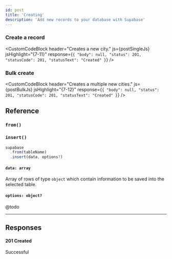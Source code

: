 ```yaml
---
id: post
title: 'Creating'
description: 'Add new records to your database with Supabase'
---
```





<DummyData />


### Create a record

<CustomCodeBlock
  header="Creates a new city."
  js={postSingleJs}
  jsHighlight="{7-11}"
  response={`{
  "body": null,
  "status": 201,
  "statusCode": 201,
  "statusText": "Created"
}`}
/>

### Bulk create

<CustomCodeBlock
  header="Creates a multiple new cities."
  js={postBulkJs}
  jsHighlight="{7-12}"
  response={`{
  "body": null,
  "status": 201,
  "statusCode": 201,
  "statusText": "Created"
}`}
/>

## Reference

### `from()`
<FromFunction verb='post' />

### `insert()`
```js {3}
supabase
  .from(tableName)
  .insert(data, options?)
```

#### `data: array`
Array of rows of type `object` which contain information to be saved into the selected table.
 
#### `options: object?`  
@todo

---

## Responses

#### 201 Created
Successful

<CommonResponses />